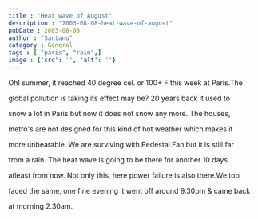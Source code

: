 ```yaml
---
title : "Heat wave of August"
description : "2003-08-08-heat-wave-of-august"
pubDate : 2003-08-08
author : "Santanu"
category : General
tags : [ "paris", "rain",]
image : {'src': '', 'alt': ''}
---
```

Oh! summer, it reached 40 degree cel. or 100+ F this week at Paris.The

global pollution is taking its effect may be? 20 years back it used to

snow a lot in Paris but now it does not snow any more. The houses,

metro's are not designed for this kind of hot weather which makes it

more unbearable. We are surviving with Pedestal Fan but it is still far

from a rain. The heat wave is going to be there for another 10 days

atleast from now. Not only this, here power failure is also there.We too

faced the same, one fine evening it went off around 9.30pm & came back

at morning 2.30am.
